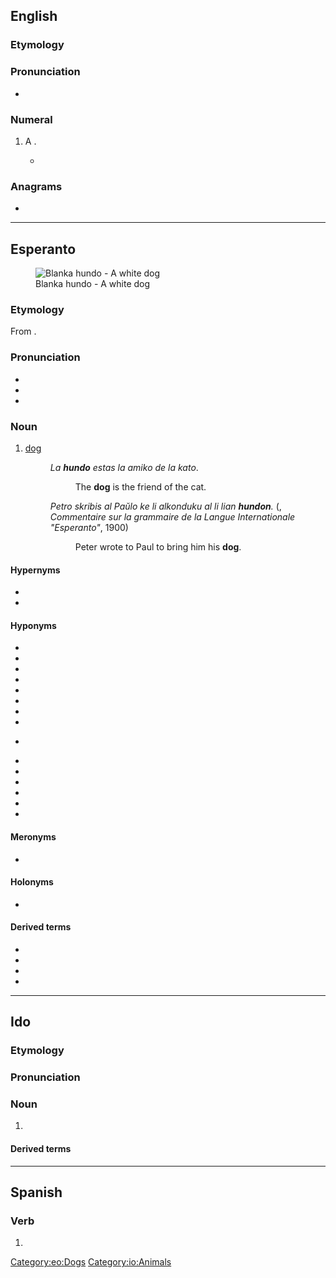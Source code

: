 ==English==

===Etymology===
{{af|en|hundred|-o}}

===Pronunciation===
* {{IPA|en|/ˈhʌndəʊ/}}

===Numeral===
{{head|en|numeral}}

# {{lb|en|informal}} A {{l|en|hundred}}.
#* {{quote-book|en|year=2013|title=The Classic: ’69 Chevy Camaro|author=Eric Stevens|location=Minneapolis|publisher=Darby Creek Publishing|isbn=9781467712477|page={{gbooks|i1ZXBAAAQBAJ|51|hundo}}|passage=“Can you hit a '''hundo'''?” Dad said, grinning. ¶ “I don't know,” Eddie said. “Seems like a bad idea.”}}

===Anagrams===
* {{anagrams|en|a=dhnou|Duhon|Hudon|hound|no duh}}

----

==Esperanto==
{{wikipedia|lang=eo}}
[[File:2008-07-11 White German Shepherd pup chilling at the Coker Arboretum.jpg|thumb|Blanka hundo - A white dog]]

===Etymology===
From {{etyl|de|eo}} {{m|de|Hund}}.

===Pronunciation===
* {{IPA|eo|/ˈhundo/}}
* {{audio|eo|Eo-hundo.ogg|Audio}}
* {{hyphenation|eo|hun|do}}

===Noun===
{{eo-head}}

# [[dog]]
#: ''La '''hundo''' estas la amiko de la kato''.
#:: The '''dog''' is the friend of the cat.
#: ''Petro skribis al Paŭlo ke li alkonduku al li lian '''hundon'''.'' ({{w|lang=fr|Louis de Beaufront}}, ''Commentaire sur la grammaire de la Langue Internationale "Esperanto"'', 1900)
#:: Peter wrote to Paul to bring him his '''dog'''.

====Hypernyms====
* {{l|eo|kanisedo||[[canid]]}}
* {{l|eo|kaniso||any member of the genus ''[[Canis]]''}}

====Hyponyms====
* {{l|eo|ĉenhundo||[[watchdog]] (kept on a chain)}}
* {{l|eo|domhundo||[[housedog]]}}
* {{l|eo|dorlothundo||[[lap dog]]}}
* {{l|eo|gardhundo||guard dog}}
* {{l|eo|[[hejma]] hundo, [[hejmhundo]]||[[domestic]] dog}}
* {{l|eo|hundaĉo||ugly dog, [[cur]]}}
* {{l|eo|hundego||[[large]] (breed of) dog}}
* {{l|eo|hundeto||[[doggy]], [[little]] (breed of) dog}}
* {{l|eo|hundiĉo||[[male]] dog}} {{q|[[neologism]]}}
* {{l|eo|hundido||[[puppy]]}}
* {{l|eo|hundino||female dog, [[bitch]], [[she-dog]]}}
* {{l|eo|[[ina]] hundo||female dog}}
* {{l|eo|[[sovaĝa]] hundo||[[wild]] dog}}
* {{l|eo|[[vira]] hundo||male dog}}
* {{l|eo|virhundo||male dog, dog (narrow sense: male dog), [[he-dog]]}}

====Meronyms====
* {{l|eo|hundaĵo||dog [[meat]]}}

====Holonyms====
* {{l|eo|hundaro||[[pack]] of dogs}}

====Derived terms====
* {{l|eo|hunda||[[canine]]}}
* {{l|eo|hundejo||[[kennel]]}}
* {{l|eo|hundosledo||[[dogsled]]}}
* {{l|eo|hundujo||[[doghouse]]}}

{{eo GCSE|3}}
{{eo BRO|4}}
{{Universala Vortaro}}

[[Category:eo:Dogs]]

----

==Ido==

===Etymology===
{{io-bor|eo=hundo|hound||Hund}}

===Pronunciation===
{{io-IPA}}

===Noun===
{{io-head}}

# {{l|en|dog}} {{qualifier|male or female}}

====Derived terms====
{{der3|io
| {{l|io|hundulo||male dog}}
| {{l|io|hundino||female dog, bitch}}
| {{l|io|hundala||canine, doggish}}
| {{l|io|hundyuno||young dog, pup, puppy}}
| {{l|io|hundo-herbo||dog grass, couch grass}}
| {{l|io|hundligilo||dog leash}}
| {{l|io|marhundo||seal}}
| {{l|io|chaso-hundo||hunting dog, hound}}
| {{l|io|gardo-hund||watch dog}}
| {{l|io|hundacho||cur}}
| {{l|io|mutono-gardo-hundo||shepherd dog}}
| {{l|io|pastoro-hundo||shepherd dog}}
| {{l|io|volfo-hund||wolf dog}}
| {{l|io|hundatra||doggish}}
| {{l|io|hundo-kombato||dog fight}}
| {{l|io|hundeyo||dog house, kennel}}
| {{l|io|hundo-stablo||dog house}}
| {{l|io|hundeto||doggy}}
| {{l|io|hundo-dometo||kennel}}
| {{l|io|dorloto-hundeto||lapdog}}
| {{l|io|hundaro||pack of dogs}}
| {{l|io|foxo-hund||dog fox}}
| {{l|io|leporo-hundo||harrier}}
}}

[[Category:io:Animals]]

----

==Spanish==

===Verb===
{{head|es|verb form}}

# {{es-verb form of|ending=ir|mood=indicative|tense=present|pers=1|number=singular|hundir}}